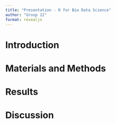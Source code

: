 ```yaml
---
title: "Presentation - R for Bio Data Science"
author: "Group 22"
format: revealjs
---
```


# Introduction

# Materials and Methods

# Results

# Discussion
